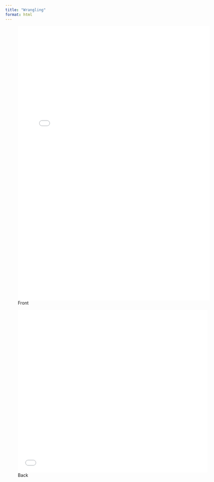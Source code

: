 ```yaml
---
title: "Wrangling"
format: html
---
```


![Front](summary-wrangling-front.pdf){width="6.36in" height="9.1in"}

![Back](summary-wrangling-back.pdf){width="6.3in" height="5.4in"}
